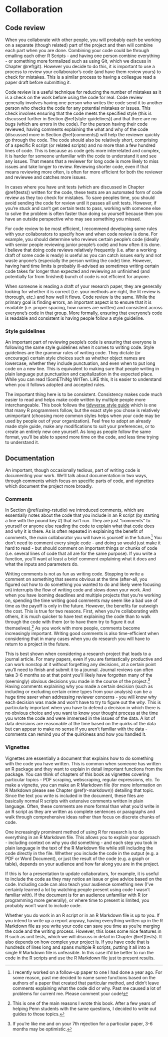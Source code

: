 # Collaboration

## Code review

When you collaborate with other people, you will probably each be working on a separate (though related) part of the project and then will combine each part when you are done. Combining your code could be through emailing each other R Scripts - and having one person combine everything - or something more formalized such as using Git, which we discuss in Chapter \@ref(git). However you decide to do this, it is important to use a process to review your collaborator's code (and have them review yours) to check for mistakes. This is a similar process to having a colleague read a paper draft before submitting it. 

Code review is a useful technique for reducing the number of mistakes as it is a check on the work before using the code for real. Code review generally involves having one person who writes the code send it to another person who checks the code for any potential mistakes or issues. This check involves ensuring that the code meets the specified style (this is discussed further in Section \@ref(style-guidelines)) and that there are no bugs (which are errors in the code). For the person having their code reviewed, having comments explaining the what and why of the code (discussed more in Section \@ref(comments)) will help the reviewer quickly go through the code. The code should also be relatively short, comprising of a specific R script (or related scripts) and no more than a few hundred lines of code. This is because as code gets more interrelated and complex, it is harder for someone unfamiliar with the code to understand it and see any issues. That means that a reviewer for long code is more likely to miss issues and take longer to review. Reviewing shorter code, even if that means reviewing more often, is often far more efficient for both the reviewer and reviewee and catches more issues.  

In cases where you have unit tests (which are discussed in Chapter \@ref(tests)) written for the code, these tests are an automated form of code review as they too check for mistakes. To save peoples time, you should avoid sending the code for review until it passes all unit tests. However, if you're stuck and can't get certain tests to pass, working with someone else to solve the problem is often faster than doing so yourself because then you have an outside perspective who may see something you missed. 

For code review to be most efficient, I recommend developing some rules with your collaborators to specify how and when code review is done. For example, you should determine who reviews certain people's code (ideally with senior people reviewing junior people's code) and how often it is done. I believe that doing code reviews relatively frequently (i.e. after a working draft of some code is ready) is useful as you can catch issues early and not waste anyone's (especially the person writing the code) time. However, having hard time limits is probably ill-advised as sometimes writing certain code takes far longer than expected and reviewing an unfinished (and potentially far from finished) bunch of code is not efficient for anyone. 

When someone is reading a draft of your research paper, they are generally looking for whether it is correct (i.e. your methods are right, the lit review is thorough, etc.) and how well it flows. Code review is the same. While the primary goal is finding errors, an important aspect is to ensure that it is readable (i.e. proper spacing, how names are written) and consistent across everyone's code in that group. More formally, ensuring that everyone's code is readable and consistent is having people follow a style guideline. 

### Style guidelines

An important part of reviewing people's code is ensuring that everyone is following the same style guidelines when it comes to writing code. Style guidelines are the grammar rules of writing code. They dictate (or encourage) certain style choices such as whether object names are lowercase, whether they include punctuation, and even when to put long code on a new line. This is equivalent to making sure that people writing in plain language put punctuation and capitalization in the expected place. While you can read !SomEThiNg WrITen. LiKE thIs, it is easier to understand when you it follows adopted and accepted rules. 

The important thing here is to be consistent. Consistency makes code much easier to read and helps make code written by multiple people more interchangeable. This book follows the [tidyverse style guide](https://style.tidyverse.org/) which is one that many R programmers follow, but the exact style you chose is relatively unimportant (choosing more common styles helps when your code may be used by people out of your organization). Feel free to adopt an already made style guide, make any modifications to suit your preferences, or to create an entirely new one yourself. As long as people follow the same format, you'll be able to spend more time on the code, and less time trying to understand it.

## Documentation

An important, though occasionally tedious, part of writing code is documenting your work. We'll talk about documentation in two ways, through comments which focus on specific parts of code, and vignettes which document the project more broadly.

### Comments

In Section \@ref(using-rstudio) we introduced comments, which are essentially notes about the code that you include in an R script (by starting a line with the pound key #) that isn't run. They are just "comments" to yourself or anyone else reading the code to explain what that code does and why it is there. As is often repeated in explaining the benefit of comments, the main collaborator you will have is yourself in the future.^[I recently worked on a follow-up paper to one I had done a year ago. For some reason, past me decided to name some functions based on the authors of a paper that created that particular method, and didn't leave comments explaining what the code did or why. Past me caused a lot of problems for current me. Please comment your code!] You don't need to comment every single code - and doing so would just make it hard to read - but should comment on important things or chunks of code (i.e. several lines of code that all are for the same purpose). If you write a function, you'll want at least a brief comment explaining what it does and what the inputs and parameters do.

Writing comments is not as fun as writing code. Stopping to write a comment on something that seems obvious at the time (after-all, you figured out how to do something you wanted to do and likely were focusing on) interrupts the flow of writing code and slows down your work. And when you have looming deadlines and multiple projects that you're working on, spending the time writing good comments may seem like a bad use of time as the payoff is only in the future. However, the benefits far outweigh the cost. This is true for two reasons. First, when you're collaborating with others, it is much quicker to have text explaining the code than to walk through the code with them (or to have them try to figure it out themselves).^[This is one of the main reasons I wrote this book. After a few years of helping Penn students with the same questions, I decided to write out guides to those topics.] As you work with more people, comments become increasingly important. Writing good comments is also time-efficient when considering that in many cases when you do research you will have to return to a project in the future. 

This is best shown when considering a research project that leads to a journal article.  For many papers, even if you are fantastically productive and can work nonstop at it without forgetting any decisions, at a certain point you'll need to finish and submit it to a journal. Journal reviews can often take 3-6 months so at that point you'll likely have forgotten many of the (seemingly) obvious decisions you made in the course of the project.^[If you're like me and on your 7th rejection for a particular paper, 3-6 months may be optimistic.] Having comments explaining why you made a certain decision (such as including or excluding certain crime types from your analysis) can be a huge time saver when addressing reviewer concerns - you will know why each decision was made and won't have to try to figure out the *why*. This is particularly important when you have to defend a decision in which there is no obvious choice and you want to know your thought process at the time you wrote the code and were immersed in the issues of the data. A lot of data decisions are reasonable at the time based on the quirks of the data but can appear to make no sense if you aren't familiar with the data - comments can remind you of the quirkiness and how you handled it. 

### Vignettes

Vignettes are essentially a document that explains how to do something with the code you have written. This is common when someone has written an R package and they want to explain in detail important functions from the package. You can think of chapters of this book as vignettes covering particular topics - PDF scraping, webscraping, regular expressions, etc. To make a vignette, you can make an R Markdown file (for more information on R Markdown please see Chapter \@ref(r-markdown)) detailing that topic. Since the text you write is included in the document, these files are basically normal R scripts with extensive comments written in plain language. Often, these comments are more formal than what you'd write in an R script as they are written as complete sentences or paragraphs and walk through comprehensive ideas rather than focus on discrete chunks of code.

One increasingly prominent method of using R for research is to do everything in an R Markdown file. This allows you to explain your approach - including context on why you did something - and each step you took in plain language in the text of the R Markdown file while still including the code directly in the file. Whether you include the code in the output (e.g. a PDF or Word Document), or just the result of the code (e.g. a graph or table), depends on your audience and how far along you are in the project. 

If this is for a presentation to update collaborators, for example, it is useful to include the code as they may notice an issue or give advice based on the code. Including code can also teach your audience something new (I've certainly learned a lot by watching people present using code I wasn't familiar with). If the document is for an audience unfamiliar with R (or programming more generally), or where time to present is limited, you probably won't want to include code.

Whether you do work in an R script or in an R Markdown file is up to you. If you intend to write up a report anyway, having everything written up in the R Markdown file as you write your code can save you time as you're merging the code and the writing process. However, this loses some nice features in R such as unit tests, which we will discuss in detail in Chapter \@ref(tests). It also depends on how complex your project is. If you have code that is hundreds of lines long and spans multiple R scripts, putting it all into a single R Markdown file is unfeasible. In this case it'd be better to run the code in the R scripts and use the R Markdown file just to present results. 

